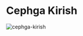 
# Cephga Kirish
![cephga-kirish](https://raw.githubusercontent.com/devops-journey-uz/assets/main/images/article/cephga-kirish/banner.png)